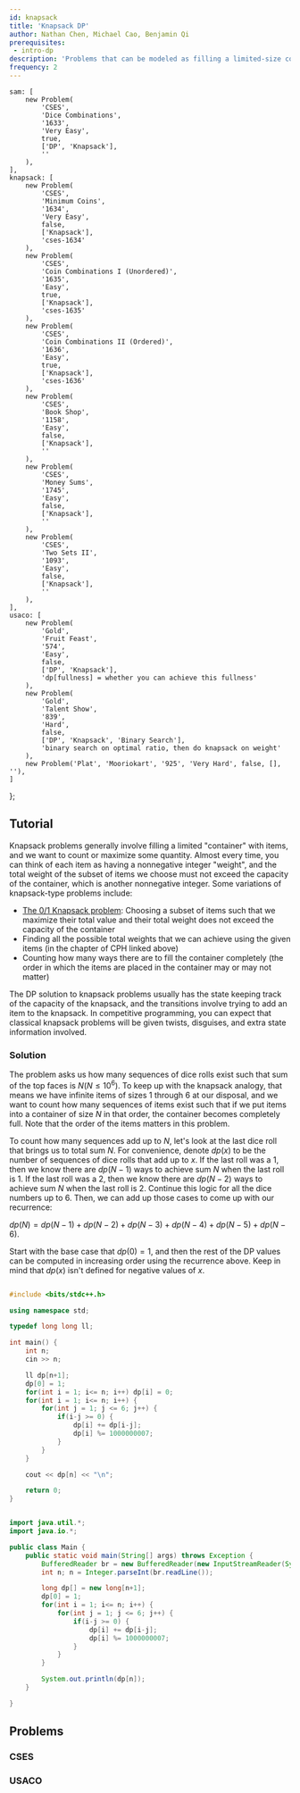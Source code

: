 ```yaml
---
id: knapsack
title: 'Knapsack DP'
author: Nathan Chen, Michael Cao, Benjamin Qi
prerequisites:
 - intro-dp
description: 'Problems that can be modeled as filling a limited-size container with items such that we count or optimize some quantity.'
frequency: 2
---
```


	sam: [
		new Problem(
			'CSES',
			'Dice Combinations',
			'1633',
			'Very Easy',
			true,
			['DP', 'Knapsack'],
			''
		),
	],
	knapsack: [
		new Problem(
			'CSES',
			'Minimum Coins',
			'1634',
			'Very Easy',
			false,
			['Knapsack'],
			'cses-1634'
		),
		new Problem(
			'CSES',
			'Coin Combinations I (Unordered)',
			'1635',
			'Easy',
			true,
			['Knapsack'],
			'cses-1635'
		),
		new Problem(
			'CSES',
			'Coin Combinations II (Ordered)',
			'1636',
			'Easy',
			true,
			['Knapsack'],
			'cses-1636'
		),
		new Problem(
			'CSES',
			'Book Shop',
			'1158',
			'Easy',
			false,
			['Knapsack'],
			''
		),
		new Problem(
			'CSES',
			'Money Sums',
			'1745',
			'Easy',
			false,
			['Knapsack'],
			''
		),
		new Problem(
			'CSES',
			'Two Sets II',
			'1093',
			'Easy',
			false,
			['Knapsack'],
			''
		),
	],
	usaco: [
		new Problem(
			'Gold',
			'Fruit Feast',
			'574',
			'Easy',
			false,
			['DP', 'Knapsack'],
			'dp[fullness] = whether you can achieve this fullness'
		),
		new Problem(
			'Gold',
			'Talent Show',
			'839',
			'Hard',
			false,
			['DP', 'Knapsack', 'Binary Search'],
			'binary search on optimal ratio, then do knapsack on weight'
		),
		new Problem('Plat', 'Mooriokart', '925', 'Very Hard', false, [], ''),
	]
};

<!-- new Problem(
	'AC',
	'Knapsack 2',
	'contests/dp/tasks/dp_e',
	'Easy',
	false,
	['Knapsack'],
	'acdp-knapsack2'
), -->

## Tutorial

<Resources>
	<Resource source="CPH" title="7.4 Knapsack problems"></Resource>
</Resources>

Knapsack problems generally involve filling a limited "container" with items, and we want to count or maximize some quantity. Almost every time, you can think of each item as having a nonnegative integer "weight", and the total weight of the subset of items we choose must not exceed the capacity of the container, which is another nonnegative integer. Some variations of knapsack-type problems include:

- [The 0/1 Knapsack problem](https://www.geeksforgeeks.org/0-1-knapsack-problem-dp-10/): Choosing a subset of items such that we maximize their total value and their total weight does not exceed the capacity of the container
- Finding all the possible total weights that we can achieve using the given items (in the chapter of CPH linked above)
- Counting how many ways there are to fill the container completely (the order in which the items are placed in the container may or may not matter)

The DP solution to knapsack problems usually has the state keeping track of the capacity of the knapsack, and the transitions involve trying to add an item to the knapsack. In competitive programming, you can expect that classical knapsack problems will be given twists, disguises, and extra state information involved. 
<!-- Common variations on Knapsack, followed by more challenging problems which feature variations on the state and additional algorithms. -->

<FocusProblem problem={problems.sam[0]} />

### Solution

The problem asks us how many sequences of dice rolls exist such that sum of the top faces is $N (N \leq 10^6)$. To keep up with the knapsack analogy, that means we have infinite items of sizes $1$ through $6$ at our disposal, and we want to count how many sequences of items exist such that if we put items into a container of size $N$ in that order, the container becomes completely full. Note that the order of the items matters in this problem.

To count how many sequences add up to $N$, let's look at the last dice roll that brings us to total sum $N$. For convenience, denote $dp(x)$ to be the number of sequences of dice rolls that add up to $x$. If the last roll was a $1$, then we know there are $dp(N-1)$ ways to achieve sum $N$ when the last roll is $1$. If the last roll was a $2$, then we know there are $dp(N-2)$ ways to achieve sum $N$ when the last roll is $2$. Continue this logic for all the dice numbers up to $6$. Then, we can add up those cases to come up with our recurrence:

$dp(N) = dp(N-1) + dp(N-2) + dp(N-3) + dp(N-4) + dp(N-5) + dp(N-6)$.

Start with the base case that $dp(0) = 1$, and then the rest of the DP values can be computed in increasing order using the recurrence above. Keep in mind that $dp(x)$ isn't defined for negative values of $x$.

<LanguageSection>

<CPPSection>

```cpp

#include <bits/stdc++.h>

using namespace std;

typedef long long ll;

int main() {
	int n;
	cin >> n;

	ll dp[n+1];
	dp[0] = 1;
	for(int i = 1; i<= n; i++) dp[i] = 0;
	for(int i = 1; i<= n; i++) {
		for(int j = 1; j <= 6; j++) {
			if(i-j >= 0) {
				dp[i] += dp[i-j];
				dp[i] %= 1000000007;
			}
		}
	}

	cout << dp[n] << "\n";

	return 0;
}

```

</CPPSection>

<JavaSection>

```java

import java.util.*;
import java.io.*;

public class Main {
	public static void main(String[] args) throws Exception {
		BufferedReader br = new BufferedReader(new InputStreamReader(System.in));
		int n; n = Integer.parseInt(br.readLine());

		long dp[] = new long[n+1];
		dp[0] = 1;
		for(int i = 1; i<= n; i++) {
			for(int j = 1; j <= 6; j++) {
				if(i-j >= 0) {
					dp[i] += dp[i-j];
					dp[i] %= 1000000007;
				}
			}
		}

		System.out.println(dp[n]);
	}

}

```

</JavaSection>

<PySection/>

</LanguageSection>

<IncompleteSection>

</IncompleteSection>

## Problems

### CSES

<Problems problems={problems.knapsack} />

### USACO

<Problems problems={problems.usaco} />

